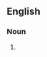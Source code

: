 {{also|man-of-war}}
==English==

===Noun===
{{en-noun|men of war}}

# {{alternative form of|man-of-war|lang=en}}